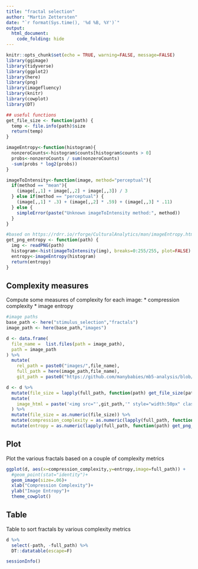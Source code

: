 ```yaml
---
title: "fractal selection"
author: "Martin Zettersten"
date: "`r format(Sys.time(), '%d %B, %Y')`"
output:
  html_document:
    code_folding: hide
---
```


```r
knitr::opts_chunk$set(echo = TRUE, warning=FALSE, message=FALSE)
library(ggimage)
library(tidyverse)
library(ggplot2)
library(here)
library(png)
library(imagefluency)
library(knitr)
library(cowplot)
library(DT)
```



```r
## useful functions
get_file_size <- function(path) {
  temp <- file.info(path)$size
  return(temp)
}

imageEntropy<-function(histogram){
  nonzeroCounts<-histogram$counts[histogram$counts > 0]
  probs<-nonzeroCounts / sum(nonzeroCounts)
  -sum(probs * log2(probs))
}

imageToIntensity<-function(image, method="perceptual"){
  if(method == "mean"){
    (image[,,1] + image[,,2] + image[,,3]) / 3
  } else if(method == "perceptual") {
    (image[,,1] * .3) + (image[,,2] * .59) + (image[,,3] * .11)
  } else {
    simpleError(paste("Unknown imageToIntensity method:", method))
  }
}

#based on https://rdrr.io/rforge/CulturalAnalytics/man/imageEntropy.html
get_png_entropy <- function(path) {
  img <- readPNG(path)
  histogram<-hist(imageToIntensity(img), breaks=0:255/255, plot=FALSE)
  entropy<-imageEntropy(histogram)
  return(entropy)
}
```

## Complexity measures

Compute some measures of complexity for each image:
* compression complexity
* image entropy

```r
#image paths
base_path <- here("stimulus_selection","fractals")
image_path <- here(base_path,"images")

d <- data.frame(
  file_name =  list.files(path = image_path),
  path = image_path
) %>%
  mutate(
    rel_path = paste0("images/",file_name),
    full_path = here(image_path,file_name),
    git_path = paste0("https://github.com/manybabies/mb5-analysis/blob/master/stimulus_selection/fractals/images/",file_name))

d <- d %>%
  mutate(file_size = lapply(full_path, function(path) get_file_size(path))) %>%
  mutate(
    image_html = paste('<img src="',git_path,'" style="width:50px" class="center"></image>',sep="")
  ) %>%
  mutate(file_size = as.numeric(file_size)) %>%
  mutate(compression_complexity = as.numeric(lapply(full_path, function(path) img_complexity(path)))) %>%
  mutate(entropy = as.numeric(lapply(full_path, function(path) get_png_entropy(path))))
```

## Plot

Plot the various fractals based on a couple of complexity metrics

```r
ggplot(d, aes(x=compression_complexity,y=entropy,image=full_path)) +
  #geom_point(stat="identity")+
  geom_image(size=.06)+
  xlab("Compression Complexity")+
  ylab("Image Entropy")+
  theme_cowplot()
```

## Table

Table to sort fractals by various complexity metrics

```r
d %>%
  select(-path, -full_path) %>%
  DT::datatable(escape=F)
```

```r
sessionInfo()
```

